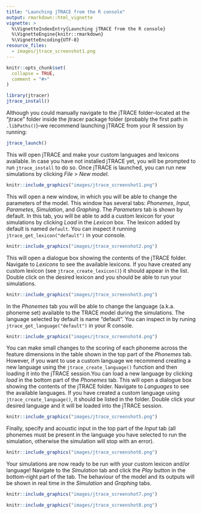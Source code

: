 ---
title: "Launching jTRACE from the R console"
output: rmarkdown::html_vignette
vignette: >
  %\VignetteIndexEntry{Launching jTRACE from the R console}
  %\VignetteEngine{knitr::rmarkdown}
  %\VignetteEncoding{UTF-8}
resource_files:
  - images/jtrace_screenshot1.png
---

```{r, include = FALSE}
knitr::opts_chunk$set(
  collapse = TRUE,
  comment = "#>"
)
```

```{r setup}
library(jtracer)
jtrace_install()
```


Although you could manually navigate to the jTRACE folder--located at the "jtrace" folder inside the jtracer package folder (probably the first path in `.libPaths()`)--we recommend launching jTRACE from your R session by running:

```r
jtrace_launch()
```

This will open jTRACE and make your custom languages and lexicons available. In case you have not installed jTRACE yet, you will be prompted to run `jtrace_install` to do so. Once jTRACE is launched, you can run new simulations by clicking *File > New model*.


```{r jtrace_screenshot1, echo=FALSE, message=FALSE, warning=FALSE, paged.print=FALSE}
knitr::include_graphics("images/jtrace_screenshot1.png")
```

This will open a new window, in which you will be able to change the parameters of the model. This window has several tabs: *Phonemes*, *Input*, *Parametes*, *Simulation*, and *Graphing*. The *Parameters* tab is shown by default. In this tab, you will be able to add a custom lexicon for your simulations by clicking *Load* in the *Lexicon* box. The lexicon added by default is named `default`. You can inspect it running `jtrace_get_lexicon("default")` in your console.


```{r jtrace_screenshot2, echo=FALSE, message=FALSE, warning=FALSE, paged.print=FALSE}
knitr::include_graphics("images/jtrace_screenshot2.png")
```

This will open a dialogue box showing the contents of the jTRACE folder. Navigate to *Lexicons* to see the available lexicons. If you have created any custom lexicon (see `jtrace_create_lexicon()`) it should appear in the list. Double click on the desired lexicon and you should be able to run your simulations.

```{r jtrace_screenshot3, echo=FALSE, message=FALSE, warning=FALSE, paged.print=FALSE}
knitr::include_graphics("images/jtrace_screenshot3.png")
```

In the *Phonemes* tab you will be able to change the language (a.k.a. phoneme set) available to the TRACE model during the simulations. The language selected by default is name "default". You can inspect in by runing `jtrace_get_language("default")` in your R console.

```{r jtrace_screenshot4, echo=FALSE, message=FALSE, warning=FALSE, paged.print=FALSE}
knitr::include_graphics("images/jtrace_screenshot4.png")
```

You can make small changes to the scoring of each phoneme across the feature dimensions in the table shown in the top part of the *Phonemes* tab. However, if you want to use a custom language we recommend creating a new language using the `jtrace_create_language()` function and then loading it into the jTRACE session.You can load a new language by clicking *load* in the bottom part of the *Phonemes* tab. This will open a dialogue box showing the contents of the jTRACE folder. Navigate to *Languages* to see the available languages. If you have created a custom language using `jtrace_create_language()`, it should be listed in the folder. Double click your desired language and it will be loaded into the jTRACE session.

```{r jtrace_screenshot5, echo=FALSE, message=FALSE, warning=FALSE, paged.print=FALSE}
knitr::include_graphics("images/jtrace_screenshot5.png")
```


Finally, specify and acoustic input in the top part of the *Input* tab (all phonemes must be present in the language you have selected to run the simulation, otherwise the simulation will stop with an error).

```{r jtrace_screenshot6, echo=FALSE, message=FALSE, warning=FALSE, paged.print=FALSE}
knitr::include_graphics("images/jtrace_screenshot6.png")
```


Your simulations are now ready to be run with your custom lexicon and/or language! Navigate to the *Simulation* tab and click the *Play* button in the bottom-right part of the tab. The behaviour of the model and its outputs will be shown in real time in the *Simulation* and *Graphing* tabs.

```{r jtrace_screenshot7, echo=FALSE, message=FALSE, warning=FALSE, paged.print=FALSE}
knitr::include_graphics("images/jtrace_screenshot7.png")
```

```{r jtrace_screenshot8, echo=FALSE, message=FALSE, warning=FALSE, paged.print=FALSE}
knitr::include_graphics("images/jtrace_screenshot8.png")
```
